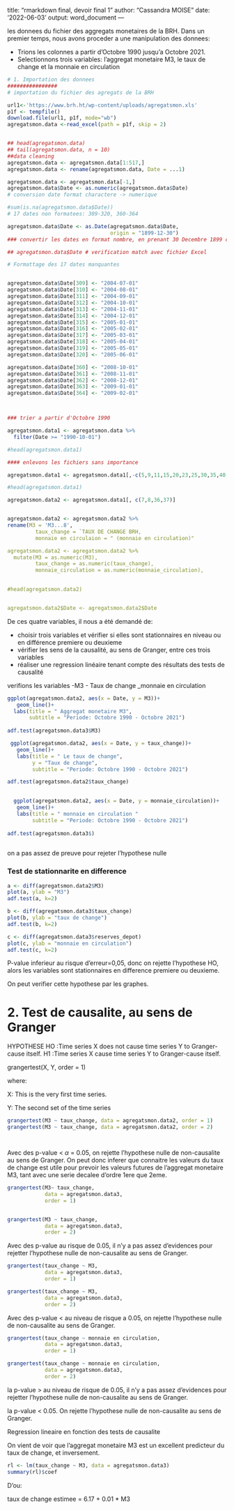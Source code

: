 
title: "rmarkdown final, devoir final 1"
author: "Cassandra MOISE"
date: '2022-06-03'
output: word_document
---

les donnees du fichier des aggregats monetaires de la BRH. Dans un premier temps, nous avons proceder a une manipulation des donnees:

- Trions les colonnes a partir d'Octobre 1990 jusqu'a Octobre 2021. 
- Selectionnons trois variables: l'aggregat monetaire M3, le taux de change et la monnaie en circulation


```{r setup, include=FALSE}
# 1. Importation des donnees 
################
# importation du fichier des agregats de la BRH

url1<-'https://www.brh.ht/wp-content/uploads/agregatsmon.xls'
p1f <- tempfile()
download.file(url1, p1f, mode="wb")
agregatsmon.data <-read_excel(path = p1f, skip = 2)


## head(agregatsmon.data)
## tail(agregatsmon.data, n = 10) 
##data cleaning
agregatsmon.data <- agregatsmon.data[1:517,] 
agregatsmon.data <- rename(agregatsmon.data, Date = ...1) 

agregatsmon.data <- agregatsmon.data[-1,] 
agregatsmon.data$Date <- as.numeric(agregatsmon.data$Date)
# conversion date format charactere -> numerique

#sum(is.na(agregatsmon.data$Date)) 
# 17 dates non formatees: 309-320, 360-364

agregatsmon.data$Date <- as.Date(agregatsmon.data$Date, 
                                 origin = "1899-12-30")
### convertir les dates en format nombre, en prenant 30 Decembre 1899 comme annee de base 

## agregatsmon.data$Date # verification match avec fichier Excel

# Formattage des 17 dates manquantes


agregatsmon.data$Date[309] <- "2004-07-01"
agregatsmon.data$Date[310] <- "2004-08-01"
agregatsmon.data$Date[311] <- "2004-09-01"
agregatsmon.data$Date[312] <- "2004-10-01"
agregatsmon.data$Date[313] <- "2004-11-01"
agregatsmon.data$Date[314] <- "2004-12-01"
agregatsmon.data$Date[315] <- "2005-01-01"
agregatsmon.data$Date[316] <- "2005-02-01"
agregatsmon.data$Date[317] <- "2005-03-01"
agregatsmon.data$Date[318] <- "2005-04-01"
agregatsmon.data$Date[319] <- "2005-05-01"
agregatsmon.data$Date[320] <- "2005-06-01"

agregatsmon.data$Date[360] <- "2008-10-01"
agregatsmon.data$Date[361] <- "2008-11-01"
agregatsmon.data$Date[362] <- "2008-12-01"
agregatsmon.data$Date[363] <- "2009-01-01"
agregatsmon.data$Date[364] <- "2009-02-01"



### trier a partir d'Octobre 1990

agregatsmon.data1 <- agregatsmon.data %>% 
  filter(Date >= "1990-10-01")

#head(agregatsmon.data1)

#### enlevons les fichiers sans importance

agregatsmon.data1 <- agregatsmon.data1[,-c(5,9,11,15,20,23,25,30,35,40,42,47,56,79,84)]

#head(agregatsmon.data1)

agregatsmon.data2 <- agregatsmon.data1[, c(7,8,36,37)]


agregatsmon.data2 <- agregatsmon.data2 %>% 
rename(M3 = 'M3...8',
         taux_change = `TAUX DE CHANGE BRH,
         monnaie en circulaion = " (monnaie en circulation)"

agregatsmon.data2 <- agregatsmon.data2 %>% 
  mutate(M3 = as.numeric(M3),
         taux_change = as.numeric(taux_change),
         monnaie_circulation = as.numeric(monnaie_circulation),
         

#head(agregatsmon.data2)


agregatsmon.data2$Date <- agregatsmon.data2$Date

```

De ces quatre variables, il nous a été demandé de:

- choisir trois variables et vérifier si elles sont stationnaires en niveau ou en différence premiere ou deuxieme
- vérifier les sens de la causalité, au sens de Granger, entre ces trois variables
- réaliser une regression linéaire tenant compte des résultats des tests de causalité

verifions les variables
-M3
- Taux de change
_monnaie en circulation


```{r, message=F, warning=FALSE, echo=FALSE}

ggplot(agregatsmon.data2, aes(x = Date, y = M3))+
   geom_line()+
  labs(title = " Aggregat monetaire M3",
       subtitle = "Periode: Octobre 1990 - Octobre 2021")
 
adf.test(agregatsmon.data3$M3)


```



```{r, message=F, warning=FALSE, echo=FALSE}
 ggplot(agregatsmon.data2, aes(x = Date, y = taux_change))+
   geom_line()+
   labs(title = " Le taux de change",
        y = "Taux de change",
        subtitle = "Periode: Octobre 1990 - Octobre 2021")

adf.test(agregatsmon.data2$taux_change)
 
```


```{r, message=F, warning=FALSE, echo=FALSE}

 
  ggplot(agregatsmon.data2, aes(x = Date, y = monnaie_circulation))+
   geom_line()+
   labs(title = " monnaie en circulation "
        subtitle = "Periode: Octobre 1990 - Octobre 2021")
  
adf.test(agregatsmon.data3$)
  
```

on a pas assez de preuve pour rejeter l'hypothese nulle


### Test de stationnarite en difference


```{r, message=F, warning=F, echo=F}
a <- diff(agregatsmon.data2$M3)
plot(a, ylab = "M3")
adf.test(a, k=2)

b <- diff(agregatsmon.data3$taux_change)
plot(b, ylab = "taux de change")
adf.test(b, k=2)

c <- diff(agregatsmon.data3$reserves_depot)
plot(c, ylab = "monnaie en circulation")
adf.test(c, k=2)
```

P-value inferieur au risque d'erreur=0,05, donc on rejette l'hypothese HO, alors les variables sont stationnaires en difference premiere ou deuxieme.

On peut verifier cette hypothese par les graphes. 
\newpage

# 2. Test de causalite, au sens de Granger
HYPOTHESE
      HO :Time series X does not cause time series Y to Granger-cause itself.
      H1 :Time series X  cause time series Y to Granger-cause itself.



grangertest(X, Y, order = 1)

where:

X: This is the very first time series.

Y: The second set of the time series



```{r, message=F, warning=F, echo=F}
grangertest(M3 ~ taux_change, data = agregatsmon.data2, order = 1)
grangertest(M3 ~ taux_change, data = agregatsmon.data2, order = 2)




```
Avec des p-value < $\alpha$ = 0.05, on rejette l'hypothese nulle de non-causalite au sens de Granger. On peut donc inferer que connaitre les valeurs du taux de change est utile pour prevoir les valeurs futures de l'aggregat monetaire M3, tant avec une serie decalee d'ordre 1ere que 2eme. 


```{r, message=F, warning=F, echo=F}
grangertest(M3~ taux_change, 
            data = agregatsmon.data3, 
            order = 1)


grangertest(M3 ~ taux_change, 
            data = agregatsmon.data3, 
            order = 2)

```
Avec des p-value au risque de 0.05, il n'y a pas assez d'evidences pour rejetter l'hypothese nulle de non-causalite au sens de Granger.



```{r, message = F, warning=F, echo=F}
grangertest(taux_change ~ M3, 
            data = agregatsmon.data3, 
            order = 1)

grangertest(taux_change ~ M3, 
            data = agregatsmon.data3, 
            order = 2)
```
Avec des p-value < au niveau de risque a 0.05, on rejette l'hypothese nulle de non-causalite au sens de Granger. 

```{r, message=F, warning=F, echo=F}
grangertest(taux_change ~ monnaie en circulation, 
            data = agregatsmon.data3, 
            order = 1)

grangertest(taux_change ~ monnaie en circulation, 
            data = agregatsmon.data3, 
            order = 2)


```
la p-value > au niveau de risque de 0.05, il n'y a pas assez d'evidences pour rejetter l'hypothese nulle de non-causalite au sens de Granger. 

la p-value < 0.05. On rejette l'hypothese nulle de non-causalite au sens de Granger. 




Regression lineaire en fonction des tests de causalite

On vient de voir que l'aggregat monetaire M3 est un excellent predicteur du taux de change, et inversement. 
```{r, message=F, warning=F, echo=F}
rl <- lm(taux_change ~ M3, data = agregatsmon.data3)
summary(rl)$coef

```

D'ou:

taux de change estimee = 6.17 + 0.01 * M3  










